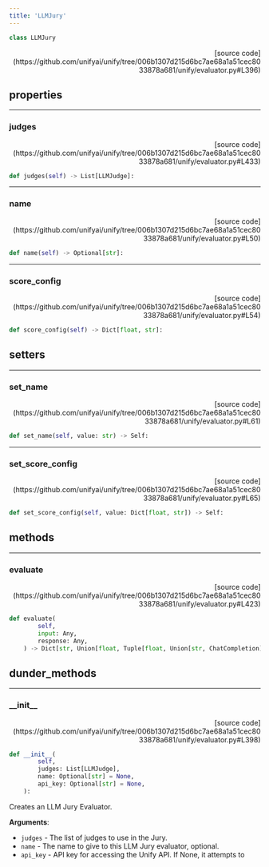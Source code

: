 ```yaml
---
title: 'LLMJury'
---
```


```python
class LLMJury
```

<p align="right">[source code](https://github.com/unifyai/unify/tree/006b1307d215d6bc7ae68a1a51cec8033878a681/unify/evaluator.py#L396)</p>



## properties

---

### judges

<p align="right">[source code](https://github.com/unifyai/unify/tree/006b1307d215d6bc7ae68a1a51cec8033878a681/unify/evaluator.py#L433)</p>

```python
def judges(self) -> List[LLMJudge]:
```



---

### name

<p align="right">[source code](https://github.com/unifyai/unify/tree/006b1307d215d6bc7ae68a1a51cec8033878a681/unify/evaluator.py#L50)</p>

```python
def name(self) -> Optional[str]:
```



---

### score\_config

<p align="right">[source code](https://github.com/unifyai/unify/tree/006b1307d215d6bc7ae68a1a51cec8033878a681/unify/evaluator.py#L54)</p>

```python
def score_config(self) -> Dict[float, str]:
```



## setters

---

### set\_name

<p align="right">[source code](https://github.com/unifyai/unify/tree/006b1307d215d6bc7ae68a1a51cec8033878a681/unify/evaluator.py#L61)</p>

```python
def set_name(self, value: str) -> Self:
```



---

### set\_score\_config

<p align="right">[source code](https://github.com/unifyai/unify/tree/006b1307d215d6bc7ae68a1a51cec8033878a681/unify/evaluator.py#L65)</p>

```python
def set_score_config(self, value: Dict[float, str]) -> Self:
```



## methods

---

### evaluate

<p align="right">[source code](https://github.com/unifyai/unify/tree/006b1307d215d6bc7ae68a1a51cec8033878a681/unify/evaluator.py#L423)</p>

```python
def evaluate(
        self,
        input: Any,
        response: Any,
    ) -> Dict[str, Union[float, Tuple[float, Union[str, ChatCompletion]]]]:
```



## dunder_methods

---

### \_\_init\_\_

<p align="right">[source code](https://github.com/unifyai/unify/tree/006b1307d215d6bc7ae68a1a51cec8033878a681/unify/evaluator.py#L398)</p>

```python
def __init__(
        self,
        judges: List[LLMJudge],
        name: Optional[str] = None,
        api_key: Optional[str] = None,
    ):
```

Creates an LLM Jury Evaluator.

**Arguments**:

- `judges` - The list of judges to use in the Jury.
- `name` - The name to give to this LLM Jury evaluator, optional.
- `api_key` - API key for accessing the Unify API. If None, it attempts to